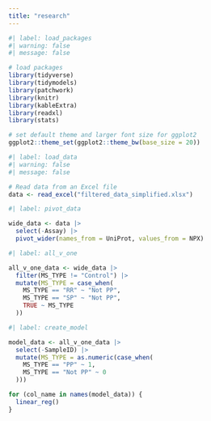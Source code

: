 ```yaml
---
title: "research"
---
```


```r
#| label: load_packages
#| warning: false
#| message: false

# load packages
library(tidyverse)
library(tidymodels)
library(patchwork)
library(knitr)
library(kableExtra)
library(readxl)
library(stats)

# set default theme and larger font size for ggplot2
ggplot2::theme_set(ggplot2::theme_bw(base_size = 20))

```

```r
#| label: load_data
#| warning: false
#| message: false

# Read data from an Excel file
data <- read_excel("filtered_data_simplified.xlsx")

```

```r
#| label: pivot_data

wide_data <- data |>
  select(-Assay) |>
  pivot_wider(names_from = UniProt, values_from = NPX) 

```

```r
#| label: all_v_one

all_v_one_data <- wide_data |>
  filter(MS_TYPE != "Control") |>
  mutate(MS_TYPE = case_when(
    MS_TYPE == "RR" ~ "Not PP",
    MS_TYPE == "SP" ~ "Not PP",
    TRUE ~ MS_TYPE
  ))

```

```r
#| label: create_model

model_data <- all_v_one_data |>
  select(-SampleID) |>
  mutate(MS_TYPE = as.numeric(case_when(
    MS_TYPE == "PP" ~ 1,
    MS_TYPE == "Not PP" ~ 0
  )))

for (col_name in names(model_data)) {
  linear_reg()
}


```

```r

```

